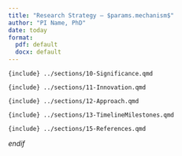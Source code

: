 ```yaml
---
title: "Research Strategy — $params.mechanism$"
author: "PI Name, PhD"
date: today
format:
  pdf: default
  docx: default
---
```


```{=latex}
% Optional: mechanism-specific cover content. NIH ASSIST usually assembles
% PDFs per attachment; keep drivers minimal.
```

::: {#research-strategy}

```{include} ../sections/10-Significance.qmd
```

```{include} ../sections/11-Innovation.qmd
```

```{include} ../sections/12-Approach.qmd
```

```{include} ../sections/13-TimelineMilestones.qmd
```

```{include} ../sections/15-References.qmd
```

:::

$endif$
